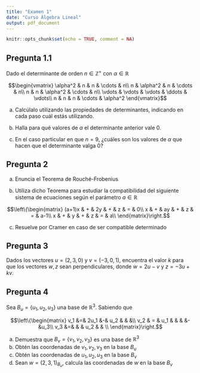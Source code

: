 ```yaml
---
title: "Examen 1"
date: "Curso Álgebra Lineal"
output: pdf_document
---
```


```r
knitr::opts_chunk$set(echo = TRUE, comment = NA)
```

## Pregunta 1.1

Dado el determinante de orden $n\in\mathbb{Z}^+$ con $\alpha\in\mathbb{R}$

$$\begin{vmatrix}
\alpha^2 & n & n & \cdots & n\\
n & \alpha^2 & n & \cdots & n\\
n & n & \alpha^2 & \cdots & n\\
\vdots & \vdots & \vdots & \ddots & \vdots\\
n & n & n & \cdots & \alpha^2
\end{vmatrix}$$ 



(a) Calcúlalo utilizando las propiedades de determinantes, indicando en cada paso cuál estás utilizando. 

(b) Halla para qué valores de $\alpha$ el determinante anterior vale 0. 

(c) En el caso particular en que $n = 9$, ¿cuáles son los valores de $\alpha$ que hacen que el determinante valga 0? 

## Pregunta 2

(a) Enuncia el Teorema de Rouché-Frobenius 

(b) Utiliza dicho Teorema para estudiar la compatibilidad del siguiente sistema de ecuaciones según el parámetro $a\in\mathbb{R}$  

$$\left\{\begin{matrix}
(a+1)x & + & 2y & + & z & = & 0\\
x & + & ay & + & z & = & a-1\\
x & + & y & + & z & = & a\\
\end{matrix}\right.$$

(c) Resuelve por Cramer en caso de ser compatible determinado 



## Pregunta 3

Dados los vectores $u = (2,3,0)$ y $v = (-3,0,1)$, encuentra el valor $k$ para que los vectores $w,z$ sean perpendiculares, donde $w = 2u-v$ y $z = -3u+kv$. 

## Pregunta 4

Sea $B_u = \{u_1,u_2,u_3\}$ una base de $\mathbb{R}^3$. Sabiendo que

$$\left\{\begin{matrix}
v_1 &=& 2u_1 &-& u_2 & & &\\
v_2 & = & u_1 & & & &-&u_3\\
v_3 &=& & & u_2 & & \\
\end{matrix}\right.$$

(a) Demuestra que $B_v = \{v_1,v_2,v_3\}$ es una base de $\mathbb{R}^3$ 
(b) Obtén las coordenadas de $v_1,v_2,v_3$ en la base $B_u$ 
(c) Obtén las coordenadas de $u_1,u_2,u_3$ en la base $B_v$ 
(d) Sean $w = (2,3,1)_{B_u}$, calcula las coordenadas de $w$ en la base $B_v$ 